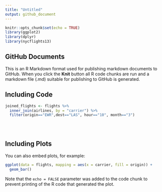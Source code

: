 ```yaml
---
title: "Untitled"
output: github_document
---
```


```r
knitr::opts_chunk$set(echo = TRUE)
library(ggplot2)
library(dplyr)
library(nycflights13)

```

## GitHub Documents

This is an R Markdown format used for publishing markdown documents to GitHub. When you click the **Knit** button all R code chunks are run and a markdown file (.md) suitable for publishing to GitHub is generated.

## Including Code



```r
joined_flights <- flights %>% 
  inner_join(airlines, by = "carrier") %>% 
  filter(origin=="EWR",dest=="LAS", hour=="10", month=="3")

  
  
```

## Including Plots

You can also embed plots, for example:

```r
ggplot(data = flights, mapping = aes(x = carrier, fill = origin)) +
  geom_bar()
```

Note that the `echo = FALSE` parameter was added to the code chunk to prevent printing of the R code that generated the plot.

